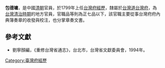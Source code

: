 '''包德墉'''，是中國[[清朝|清朝]]官員，於1799年上任[[台灣府經歷|台灣府經歷]]，隸屬於[[台灣道|台灣道]][[台灣府|台灣府]]，為[[台灣清治時期|台灣清治時期]]的地方官員，官職品等則為正七品以下，該官職主要從事台灣府府內典簿奏章的收發與校注，也分掌章奏文書。
{{start box}}
{{s-before|[[任元壆|任元壆]]}}
{{s-title|[[台灣府經歷|台灣府經歷]]|1799年上任}}
{{s-after|[[翟灝|翟灝]]}}
{{s-before|[[翟灝|翟灝]]}}
{{s-title|[[台灣府經歷|台灣府經歷]]|1801年上任}}
{{s-after|[[蘇鴻|蘇鴻]]}}
{{end box}}
==參考文獻==
*劉寧顏編，《重修台灣省通志》，台北市，台灣省文獻委員會，1994年。

{{清朝人物小作品}}

[[Category:臺灣府經歷|Category:臺灣府經歷]]